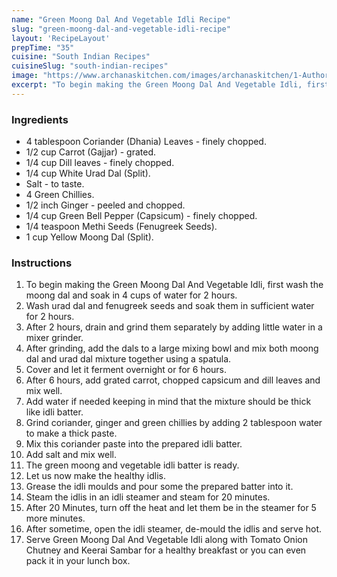 ---
name: "Green Moong Dal And Vegetable Idli Recipe"
slug: "green-moong-dal-and-vegetable-idli-recipe"
layout: 'RecipeLayout'
prepTime: "35"
cuisine: "South Indian Recipes"
cuisineSlug: "south-indian-recipes"
image: "https://www.archanaskitchen.com/images/archanaskitchen/1-Author/Raksha_Kamat/Green_Moong_Dal_And_Vegetable_Idli.jpg"
excerpt: "To begin making the Green Moong Dal And Vegetable Idli, first wash the moong dal and soak in 4 cups of water for 2 hours"
---

### Ingredients

- 4 tablespoon Coriander (Dhania) Leaves - finely chopped.
- 1/2 cup Carrot (Gajjar) - grated.
- 1/4 cup Dill leaves - finely chopped.
- 1/4 cup White Urad Dal (Split).
- Salt - to taste.
- 4 Green Chillies.
- 1/2 inch Ginger - peeled and chopped.
- 1/4 cup Green Bell Pepper (Capsicum) - finely chopped.
- 1/4 teaspoon Methi Seeds (Fenugreek Seeds).
- 1 cup Yellow Moong Dal (Split).

### Instructions

1. To begin making the Green Moong Dal And Vegetable Idli, first wash the moong dal and soak in 4 cups of water for 2 hours.
1. Wash urad dal and fenugreek seeds and soak them in sufficient water for 2 hours.
1. After 2 hours, drain and grind them separately by adding little water in a mixer grinder.
1. After grinding, add the dals to a large mixing bowl and mix both moong dal and urad dal mixture together using a spatula.
1. Cover and let it ferment overnight or for 6 hours.
1. After 6 hours, add grated carrot, chopped capsicum and dill leaves and mix well.
1. Add water if needed keeping in mind that the mixture should be thick like idli batter.
1. Grind coriander, ginger and green chillies by adding 2 tablespoon water to make a thick paste.
1. Mix this coriander paste into the prepared idli batter.
1. Add salt and mix well.
1. The green moong and vegetable idli batter is ready.
1. Let us now make the healthy idlis.
1. Grease the idli moulds and pour some the prepared batter into it.
1. Steam the idlis in an idli steamer and steam for 20 minutes.
1. After 20 Minutes, turn off the heat and let them be in the steamer for 5 more minutes.
1. After sometime, open the idli steamer, de-mould the idlis and serve hot.
1. Serve Green Moong Dal And Vegetable Idli along with Tomato Onion Chutney and Keerai Sambar for a healthy breakfast or you can even pack it in your lunch box.
